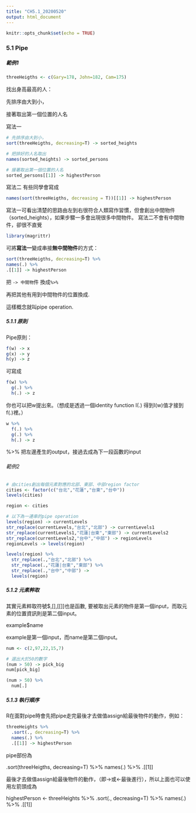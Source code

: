 ```yaml
---
title: "CH5.1_20200520"
output: html_document
---
```


```r
knitr::opts_chunk$set(echo = TRUE)
```


### 5.1 Pipe

##### 範例1
```r
threeHeigths <- c(Gary=178, John=182, Cam=175)
```

找出身高最高的人：

先排序由大到小，

接著取出第一個位置的人名


寫法一
```r
# 先排序由大到小，
sort(threeHeigths, decreasing=T) -> sorted_heights

# 把排好的人名取出
names(sorted_heights) -> sorted_persons

# 接著取出第一個位置的人名
sorted_persons[[1]] -> highestPerson
```

寫法二 有些同學會寫成
```r
names(sort(threeHeigths, decreasing = T))[[1]] -> highestPerson
```

寫法一可看出清楚的思路由左到右很符合人類寫作習慣，但會創出中間物件（sorted_heights），如果步驟一多會出現很多中間物件。 寫法二不會有中間物件，卻很不直覺

```r
library(magrittr)
```

可將**寫法一**變成串接**無中間物件**的方式：

```r
sort(threeHeigths, decreasing=T) %>% 
names(.) %>%
.[[1]] -> highestPerson

```
把 `-> 中間物`件 換成`%>%`

再把其他有用到中間物件的位置換成.

這樣概念就叫pipe operation.


##### 5.1.1 原則

Pipe原則：
```r
f(w) -> x
g(x) -> y
h(y) -> z
```

可寫成
```r
f(w) %>%
  g(.) %>% 
  h(.) -> z
```

你也可以把w提出來。（想成是透過一個identity function I(.) 得到I(w)值才接到f(.)裡。）
```r
w %>%
  f(.) %>%
  g(.) %>%
  h(.) -> z
```
%>% 把左邊產生的output，接過去成為下一段函數的input

###### 範例2

```r
# 由cities創出每個元素對應的北部、東部、中部region factor
cities <- factor(c("台北","花蓮","台東","台中"))
levels(cities)
```

```r
region <- cities

# 以下為一連串的pipe operation
levels(region) -> currentLevels
str_replace(currentLevels,"台北","北部") -> currentLevels1
str_replace(currentLevels1,"花蓮|台東","東部") -> currentLevels2
str_replace(currentLevels2,"台中","中部") -> regionLevels
regionLevels -> levels(region)
```

```r
levels(region) %>% 
  str_replace(.,"台北","北部") %>%
  str_replace(.,"花蓮|台東","東部") %>%
  str_replace(.,"台中","中部") ->
  levels(region)
```

##### 5.1.2 元素粹取

其實元素粹取符號$,[],[[]]也是函數, 要被取出元素的物件是第一個input，而取元素的位置資訊則是第二個input。

example$name

example是第一個input，而name是第二個input。


```r
num <- c(2,97,22,15,7)

# 選出大於50的數字
(num > 50) -> pick_big
num[pick_big]
```

```r
(num > 50) %>%
  num[.]
```

##### 5.1.3 執行順序

R在面對pipe時會先把pipe走完最後才去做值assign給最後物件的動作，例如：
```r
threeHeights %>%
  .sort(., decreasing=T) %>%
  names(.) %>%
  .[[1]] -> highestPerson
```

pipe部份為

.sort(threeHeigths, decreasing=T) %>%
names(.) %>%
.[[1]]


最後才去做值assign給最後物件的動作，（即->或<-最後進行），所以上面也可以使用左箭頭成為

highestPerson <- 
  threeHeights %>%
  .sort(., decreasing=T) %>%
  names(.) %>%
  .[[1]]



















